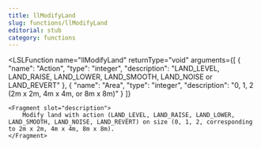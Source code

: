 ```yaml
---
title: llModifyLand
slug: functions/llModifyLand
editorial: stub
category: functions
---
```


<LSLFunction
	name="llModifyLand"
	returnType="void"
	arguments={[
	{
		"name": "Action",
		"type": "integer",
		"description": "LAND_LEVEL, LAND_RAISE, LAND_LOWER, LAND_SMOOTH, LAND_NOISE or LAND_REVERT"
	},
	{
		"name": "Area",
		"type": "integer",
		"description": "0, 1, 2 (2m x 2m, 4m x 4m, or 8m x 8m)"
	}
]}
>
	<Fragment slot="description">
		Modify land with action (LAND_LEVEL, LAND_RAISE, LAND_LOWER, LAND_SMOOTH, LAND_NOISE, LAND_REVERT) on size (0, 1, 2, corresponding to 2m x 2m, 4m x 4m, 8m x 8m).
	</Fragment>
</LSLFunction>
